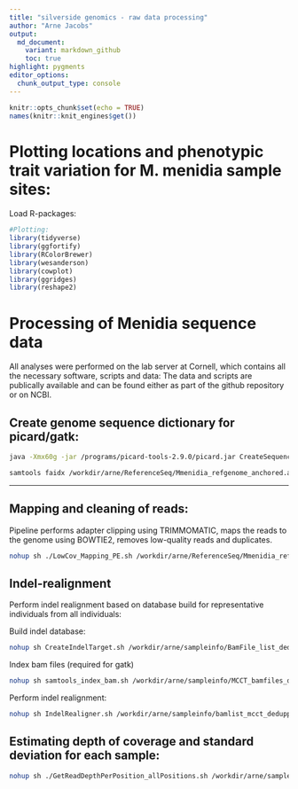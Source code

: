 ```yaml
---
title: "silverside genomics - raw data processing"
author: "Arne Jacobs"
output: 
  md_document:
    variant: markdown_github
    toc: true
highlight: pygments
editor_options: 
  chunk_output_type: console
---
```


```r
knitr::opts_chunk$set(echo = TRUE)
names(knitr::knit_engines$get())
```

# Plotting locations and phenotypic trait variation for M. menidia sample sites:

Load R-packages:
```r
#Plotting:
library(tidyverse)
library(ggfortify)
library(RColorBrewer)
library(wesanderson)
library(cowplot)
library(ggridges)
library(reshape2)
```



# Processing of Menidia sequence data

All analyses were performed on the lab server at Cornell, which contains all the necessary software, scripts and data: The data and scripts are publically available and can be found either as part of the github repository or on NCBI. 


## Create genome sequence dictionary for picard/gatk:
```bash
java -Xmx60g -jar /programs/picard-tools-2.9.0/picard.jar CreateSequenceDictionary R=/workdir/arne/ReferenceSeq/Mmenidia_refgenome_anchored.all_renamed_v2.fasta O=/workdir/arne/ReferenceSeq/Mmenidia_refgenome_anchored.all_renamed_v2.dict

samtools faidx /workdir/arne/ReferenceSeq/Mmenidia_refgenome_anchored.all_renamed_v2.fasta
```

**********************

## Mapping and cleaning of reads:

Pipeline performs adapter clipping using TRIMMOMATIC, maps the reads to the genome using BOWTIE2, removes low-quality reads and duplicates. 

```bash
nohup sh ./LowCov_Mapping_PE.sh /workdir/arne/ReferenceSeq/Mmenidia_refgenome_anchored.all_renamed_v2.fasta mme_assemblyv2 /workdir/arne/sampleinfo/mme_MCCT_samplelist.txt /workdir/backup/silverside/Geographic_2017/ /workdir/arne/ReferenceSeq/NexteraPE_NT.fa /workdir/arne/sampleinfo/mme_MCCT_sampletable.txt very-sensitive > /workdir/arne/output_logfiles/LowCov_Mapping_mme_MCCT_samples.nohup &
```

## Indel-realignment

Perform indel realignment based on database build for representative individuals from all individuals:

Build indel database:
```bash
nohup sh CreateIndelTarget.sh /workdir/arne/sampleinfo/BamFile_list_dedupped.list > /workdir/arne/output_logfiles/CreateIndelTarget_log.nohup &
```

Index bam files (required for gatk)
```bash
nohup sh samtools_index_bam.sh /workdir/arne/sampleinfo/MCCT_bamfiles_dedupped.txt > /workdir/arne/mme_transcriptomics/log_files/samtools_index_bam_MCCT.nohup.log &
```

Perform indel realignment:
```bash
nohup sh IndelRealigner.sh /workdir/arne/sampleinfo/bamlist_mcct_dedupped.list > /workdir/arne/output_logfiles/IndelRealigner_MCCT_log.nohup &
```

## Estimating depth of coverage and standard deviation for each sample:
```bash
nohup sh ./GetReadDepthPerPosition_allPositions.sh /workdir/arne/sampleinfo/bamlist_mcct_coverage.txt /workdir/arne/ReferenceSeq/Mmenidia_refgenome_anchored.all_renamed_v2.fasta /workdir/arne/results/snp_datasets/mme_depthcoverage_mcct.txt /workdir/arne/BamFiles_clean/ > /workdir/arne/output_logfiles/mcct_samtoolsdepth.nohup &
```



